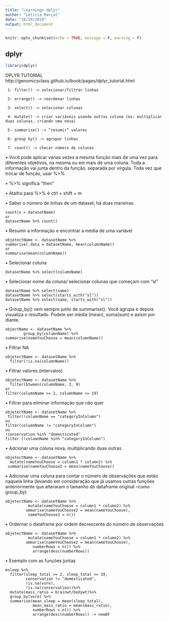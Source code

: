 ```yaml
---
title: "Learnings dplyr"
author: "Letícia Marçal"
date: "10/29/2019"
output: html_document
---
```


```r
knitr::opts_chunk$set(echo = TRUE, message = F, warning = F)
```

## dplyr

```r
library(dplyr)
```

DPLYR TUTORIAL http://genomicsclass.github.io/book/pages/dplyr_tutorial.html

     1-	filter() -> selecionar/filtrar linhas

     2-	arrange() -> reordenar linhas 

     3-	select() -> selecionar colunas

     4-	mutate() -> criar variáveis usando outras coluna (ex: multiplicar duas colunas, criando uma nova) 

     5-	summarise() -> “resumir” valores 

     6-	group by() -> agrupar linhas 

     7-	count() -> checar número de colunas



•	Você pode aplicar várias vezes a mesma função mais de uma vez para diferentes objetivos, na mesma ou em mais de uma coluna. Toda a informação vai junta dentro da função, separada por vírgula. Toda vez que trocar de função, usar %>%


•	%>% significa "then"


•	Atalho para %>% é ctrl + shift + m


•	Saber o número de linhas de um dataset, há duas maneiras:
```
count(x = datasetName) 
or
datasetName %>% count()
```


•	Resumir a informação e encontrar a média de uma variável
```
objetectName <- datasetName %>% 
summarise(.data = datasetName, mean(columnName))
or
summarise(mean(columnName))
```


•	Selecionar coluna
```
datasetName %>% select(columnName)
```


•	Selecionar nome da coluna/ selecionar colunas que começam com “sl”
```
datasetName %>% select(name)
datasetName %>% select(starts_with("sl"))
datasetName %>% select(name, starts_with("sl"))
```


•	Group_by() vem sempre junto de summarise(). Você agrupa e depois visualiza o resultado. Podem ser média (mean), soma(sum) e asism por diante. 

```
objectName <- datasetName %>%
        group_by(columnName) %>% 
summarise(nameYouChoose = mean(columnName))
```


•	Filtrar NA
```
objetectName <- datasetName %>%
  filter(!is.na(columnName)) 
```


•	Filtrar valores (intervalos)
```
objetectName <- datasetName %>%
  filter(btween(columnName, 2, 9)
or
filter(columnName >= 2, columnName <= 19)
```


•	Filtrar para eliminar informação que não quer
```
objetectName <- datasetName %>%
 filter(!columnName == "categoryInColumn") 
ou
filter(columnName != "categoryInColumn") 
ou
!conservation %in% "domesticated"
filter (!columnName %in% "categoryInColumn")
```


•	Adcionar uma coluna nova, multiplicando duas outras
```
objetectName <- datasetName %>%
  mutate(nameYouChoose = column1 * column2) %>% 
 summarise(nameYouChoose2 = mean(nameYouChoose)) 
```


•	Adicionar uma coluna para contar o número de observações que estão naquela linha (levando em consideração que já usamos outras funções anteriormente que alteraram o tamanho do dataframe original –como group_by)
```
objetectName <- datasetName %>%
          mutate(nameYouChoose = column1 * column2) %>% 
         ummarise(nameYouChoose2 = mean(nameYouChoose), 
          nameYouChoose3 = n())
```


•	Ordernar o dataframe por ordem decrescente do número de observações 

```
objetectName <- datasetName %>%
          mutate(nameYouChoose = column1 * column2) %>% 
         ummarise(nameYouChoose2 = mean(nameYouChoose),
            numberRows = n()) %>%  
            arrange(desc(numberRows)) 
```


•	Exemplo com as funções juntas

```
msleep %>% 
  filter(sleep_total >= 2, sleep_total <= 19, 
         conservation != "domesticated",
         !is.na(vore),
         !is.na(conservation))%>% 
  mutate(mass_ratio = brainwt/bodywt)%>% 
  group_by(vore) %>% 
  summarise(mean_sleep = mean(sleep_total), 
            mean_mass_ratio = mean(mass_ratio),
            numberRows = n()) %>%  
            arrange(desc(numberRows)) -> newDF
```
